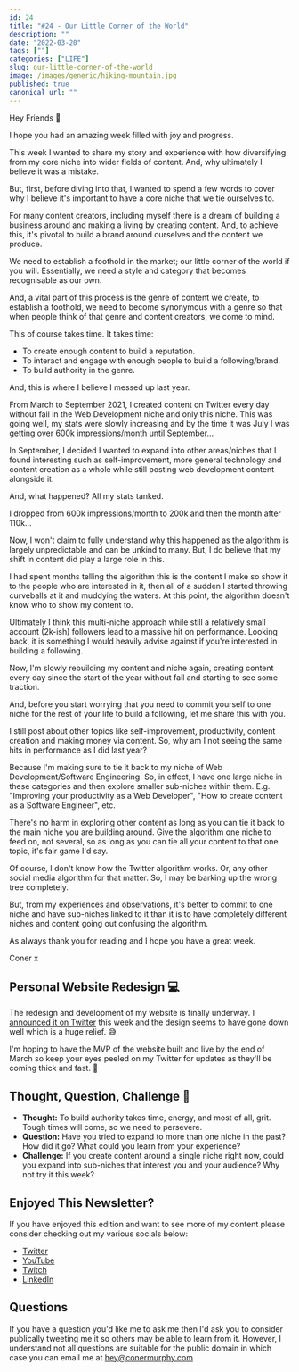 ```yaml
---
id: 24
title: "#24 - Our Little Corner of the World"
description: ""
date: "2022-03-20"
tags: [""]
categories: ["LIFE"]
slug: our-little-corner-of-the-world
image: /images/generic/hiking-mountain.jpg
published: true
canonical_url: ""
---
```


Hey Friends 👋

I hope you had an amazing week filled with joy and progress.

This week I wanted to share my story and experience with how diversifying from my core niche into wider fields of content. And, why ultimately I believe it was a mistake.

But, first, before diving into that, I wanted to spend a few words to cover why I believe it's important to have a core niche that we tie ourselves to.

For many content creators, including myself there is a dream of building a business around and making a living by creating content. And, to achieve this, it's pivotal to build a brand around ourselves and the content we produce.

We need to establish a foothold in the market; our little corner of the world if you will. Essentially, we need a style and category that becomes recognisable as our own.

And, a vital part of this process is the genre of content we create, to establish a foothold, we need to become synonymous with a genre so that when people think of that genre and content creators, we come to mind.

This of course takes time. It takes time:

- To create enough content to build a reputation.
- To interact and engage with enough people to build a following/brand.
- To build authority in the genre.

And, this is where I believe I messed up last year.

From March to September 2021, I created content on Twitter every day without fail in the Web Development niche and only this niche. This was going well, my stats were slowly increasing and by the time it was July I was getting over 600k impressions/month until September...

In September, I decided I wanted to expand into other areas/niches that I found interesting such as self-improvement, more general technology and content creation as a whole while still posting web development content alongside it.

And, what happened? All my stats tanked.

I dropped from 600k impressions/month to 200k and then the month after 110k...

Now, I won't claim to fully understand why this happened as the algorithm is largely unpredictable and can be unkind to many. But, I do believe that my shift in content did play a large role in this.

I had spent months telling the algorithm this is the content I make so show it to the people who are interested in it, then all of a sudden I started throwing curveballs at it and muddying the waters. At this point, the algorithm doesn't know who to show my content to.

Ultimately I think this multi-niche approach while still a relatively small account (2k-ish) followers lead to a massive hit on performance. Looking back, it is something I would heavily advise against if you're interested in building a following.

Now, I'm slowly rebuilding my content and niche again, creating content every day since the start of the year without fail and starting to see some traction.

And, before you start worrying that you need to commit yourself to one niche for the rest of your life to build a following, let me share this with you.

I still post about other topics like self-improvement, productivity, content creation and making money via content. So, why am I not seeing the same hits in performance as I did last year?

Because I'm making sure to tie it back to my niche of Web Development/Software Engineering. So, in effect, I have one large niche in these categories and then explore smaller sub-niches within them. E.g. "Improving your productivity as a Web Developer", "How to create content as a Software Engineer", etc.

There's no harm in exploring other content as long as you can tie it back to the main niche you are building around. Give the algorithm one niche to feed on, not several, so as long as you can tie all your content to that one topic, it's fair game I'd say.

Of course, I don't know how the Twitter algorithm works. Or, any other social media algorithm for that matter. So, I may be barking up the wrong tree completely.

But, from my experiences and observations, it's better to commit to one niche and have sub-niches linked to it than it is to have completely different niches and content going out confusing the algorithm.

As always thank you for reading and I hope you have a great week.

Coner x

## Personal Website Redesign 💻

The redesign and development of my website is finally underway. I [announced it on Twitter](https://twitter.com/MrConerMurphy/status/1503724543478804480) this week and the design seems to have gone down well which is a huge relief. 😅

I'm hoping to have the MVP of the website built and live by the end of March so keep your eyes peeled on my Twitter for updates as they'll be coming thick and fast. 👀

## Thought, Question, Challenge 🤔

- **Thought:** To build authority takes time, energy, and most of all, grit. Tough times will come, so we need to persevere.
- **Question:** Have you tried to expand to more than one niche in the past? How did it go? What could you learn from your experience?
- **Challenge:** If you create content around a single niche right now, could you expand into sub-niches that interest you and your audience? Why not try it this week?

## Enjoyed This Newsletter?

If you have enjoyed this edition and want to see more of my content please consider checking out my various socials below:

- [Twitter](https://twitter.com/MrConerMurphy/)
- [YouTube](https://www.youtube.com/channel/UCKbxBnz1xuyGAPMCOZQRdVw)
- [Twitch](https://www.twitch.tv/conermurphy)
- [LinkedIn](https://www.linkedin.com/in/coner-murphy/)

## Questions

If you have a question you'd like me to ask me then I'd ask you to consider publically tweeting me it so others may be able to learn from it. However, I understand not all questions are suitable for the public domain in which case you can email me at [hey@conermurphy.com](mailto:hey@conermurphy.com)
